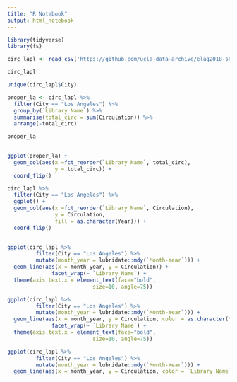 ```yaml
---
title: "R Notebook"
output: html_notebook
---
```


```r
library(tidyverse)
library(fs)
```


```r
circ_lapl <- read_csv('https://github.com/ucla-data-archive/elag2018-shiny/raw/gh-pages/pages/data/Public_Library_Monthly_Circulation.csv')
```

```r
circ_lapl
```


```r
unique(circ_lapl$City)
```



```r
proper_la <- circ_lapl %>% 
  filter(City == "Los Angeles") %>% 
  group_by(`Library Name`) %>% 
  summarise(total_circ = sum(Circulation)) %>% 
  arrange(-total_circ) 

proper_la
  
```


```r
ggplot(proper_la) +
  geom_col(aes(x =fct_reorder(`Library Name`, total_circ),
               y = total_circ)) +
  coord_flip()
```

```r
circ_lapl %>% 
  filter(City == "Los Angeles") %>% 
  ggplot() +
  geom_col(aes(x =fct_reorder(`Library Name`, Circulation),
               y = Circulation,
               fill = as.character(Year))) +
  coord_flip()
  
```


```r
ggplot(circ_lapl %>% 
         filter(City == "Los Angeles") %>%
         mutate(month_year = lubridate::mdy(`Month-Year`))) +
  geom_line(aes(x = month_year, y = Circulation)) +
              facet_wrap(~ `Library Name`) + 
  theme(axis.text.x = element_text(face="bold",
                           size=10, angle=75))
```


```r
ggplot(circ_lapl %>% 
         filter(City == "Los Angeles") %>%
         mutate(month_year = lubridate::mdy(`Month-Year`))) +
  geom_line(aes(x = month_year, y = Circulation, color = as.character(Year))) +
              facet_wrap(~ `Library Name`) + 
  theme(axis.text.x = element_text(face="bold",
                           size=10, angle=75))
```

```r
ggplot(circ_lapl %>% 
         filter(City == "Los Angeles") %>%
         mutate(month_year = lubridate::mdy(`Month-Year`))) +
  geom_line(aes(x = month_year, y = Circulation, color = `Library Name`)) 
```

